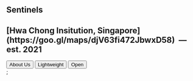 
<section
  style={{
    backgroundImage: `url('/banner.jpg')`,
  }}
  className="h-screen w-full bg-center bg-no-repeat bg-cover"
>
  <div className="bg-black/80">
    <div
      className="w-3/4 grid justify-items-start place-items-center h-screen m-auto text-white
    "
    >
      <div>
        <h1 className="my-2 font-bold text-4xl">Sentinels</h1>
        <h2 className="my-2 md:text-lg text-sm font-medium">
          <span className="underline inline-block">
            [Hwa Chong Insitution,
            Singapore](https://goo.gl/maps/djV63fi472JbwxD58)
          </span>
          <span className=" inline-block">&nbsp;— est. 2021</span>
        </h2>
        <div className="grid md:gap-4 grid-cols-1 md:grid-cols-3">
          <button className="w-1/2 md:w-full px-4 py-2 border-2 border-white rounded my-2 font-semibold hover:bg-white duration-300 hover:text-black">
            <Link href="/about">About Us</Link>
          </button>
          <button className="w-1/2 md:w-full px-4 py-2 border-2 border-white rounded my-2 font-semibold hover:bg-white duration-300 hover:text-black">
            <Link href="/lightweight">Lightweight</Link>
          </button>
          <button className="w-1/2 md:w-full px-4 py-2 border-2 border-white rounded my-2 font-semibold hover:bg-white duration-300 hover:text-black">
            <Link href="/open">Open</Link>
          </button>
        </div>
      </div>
    </div>
  </div>
</section>
;
